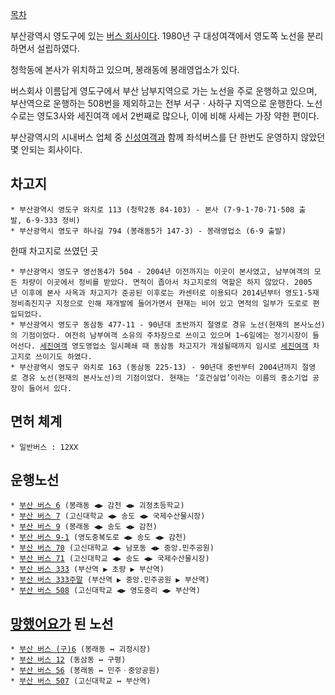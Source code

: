 [[목차]]

부산광역시 영도구에 있는 [[버스 회사]]이다. 1980년 구 대성여객에서 영도쪽 노선을 분리하면서 설립하였다.

청학동에 본사가 위치하고 있으며, 봉래동에 봉래영업소가 있다.

버스회사 이름답게 영도구에서 부산 남부지역으로 가는 노선을 주로 운행하고 있으며, 부산역으로 운행하는 508번을 제외하고는 전부 서구ㆍ사하구 지역으로 운행한다. 노선 수로는 영도3사와 세진여객 에서 2번째로 많으나, 이에 비해 사세는 가장 약한 편이다.

부산광역시의 시내버스 업체 중 [[신성여객]]과 함께 좌석버스를 단 한번도 운영하지 않았던 몇 안되는 회사이다.

== 차고지 ==
 * 부산광역시 영도구 와치로 113 (청학2동 84-103) - 본사 (7·9-1·70·71·508 출발, 6·9·333 정비)
 * 부산광역시 영도구 하나길 794 (봉래동5가 147-3) - 봉래영업소 (6·9 출발)

한때 차고지로 쓰였던 곳

 * 부산광역시 영도구 영선동4가 504 - 2004년 이전까지는 이곳이 본사였고, 남부여객의 모든 차량이 이곳에서 정비를 받았다. 면적이 좁아서 차고지로의 역할은 하지 않았다. 2005년 이후에 본사 사옥과 차고지가 준공된 이후로는 카센터로 이용되다 2014년부터 영도1-5재정비촉진지구 지정으로 인해 재개발에 들어가면서 현재는 비어 있고 면적의 일부가 도로로 편입되었다.
 * 부산광역시 영도구 동삼동 477-11 - 90년대 초반까지 절영로 경유 노선(현재의 본사노선)의 기점이었다. 여전히 남부여객 소유의 주차장으로 쓰이고 있으며 1~6일에는 정기시장이 들어선다. [[세진여객]] 영도영업소 일시폐쇄 때 동삼동 차고지가 개설될때까지 임시로 [[세진여객]] 차고지로 쓰이기도 하였다.
 * 부산광역시 영도구 와치로 163 (동삼동 225-13) - 90년대 중반부터 2004년까지 절영로 경유 노선(현재의 본사노선)의 기점이었다. 현재는 ‘호건실업’이라는 이름의 중소기업 공장이 들어서 있다.
== 면허 체계 ==
 * 일반버스 : 12XX

== 운행노선 ==
 * [[부산 버스 6]] (봉래동 ◀▶ 감천 ◀▶ 괴정초등학교)
 * [[부산 버스 7]] (고신대학교 ◀▶ 송도 ◀▶ 국제수산물시장)
 * [[부산 버스 9]] (봉래동 ◀▶ 송도 ◀▶ 감천)
 * [[부산 버스 9-1]] (영도중복도로 ◀▶ 송도 ◀▶ 감천)
 * [[부산 버스 70]] (고신대학교 ◀▶ 남포동 ◀▶ 중앙.민주공원)
 * [[부산 버스 71]] (고신대학교 ◀▶ 송도 ◀▶ 국제수산물시장)
 * [[부산 버스 333]] (부산역 ▶ 초량 ▶ 부산역)
 * [[부산 버스 333주말]] (부산역 ▶ 중앙.민주공원 ▶ 부산역)
 * [[부산 버스 508]] (고신대학교 ◀▶ 영도중리 ◀▶ 부산역)

== [[망했어요]]가 된 노선 ==
 * [[부산 버스 (구)6]] (봉래동 ↔ 괴정시장)
 * [[부산 버스 12]] (동삼동 ↔ 구평)
 * [[부산 버스 56]] (봉래동 ↔ 민주ㆍ중앙공원)
 * [[부산 버스 507]] (고신대학교 ↔ 부산역)
